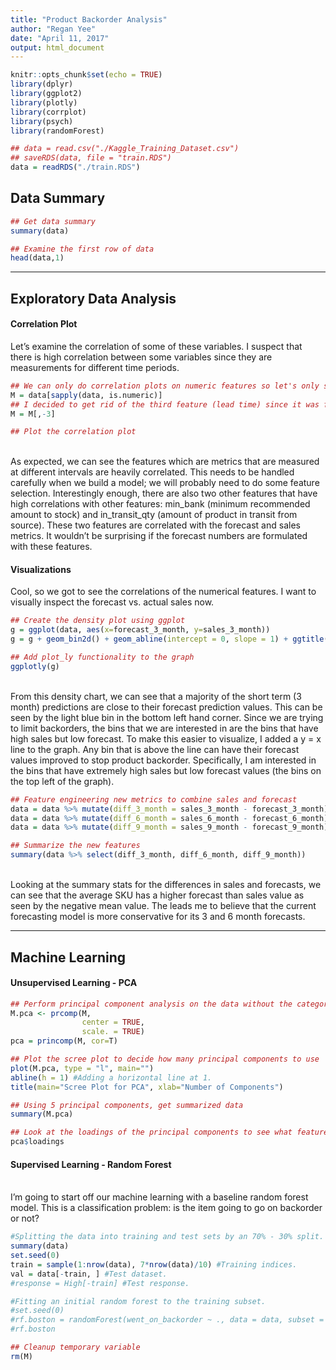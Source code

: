 ```yaml
---
title: "Product Backorder Analysis"
author: "Regan Yee"
date: "April 11, 2017"
output: html_document
---
```


```r
knitr::opts_chunk$set(echo = TRUE)
library(dplyr)
library(ggplot2)
library(plotly)
library(corrplot)
library(psych)
library(randomForest)

## data = read.csv("./Kaggle_Training_Dataset.csv")
## saveRDS(data, file = "train.RDS")
data = readRDS("./train.RDS")
```

## Data Summary

```r
## Get data summary
summary(data)

## Examine the first row of data
head(data,1)
```

---

## Exploratory Data Analysis

#### Correlation Plot


Let's examine the correlation of some of these variables. I suspect that there is high correlation between some variables
since they are measurements for different time periods.

```r
## We can only do correlation plots on numeric features so let's only select the numeric features.
M = data[sapply(data, is.numeric)]
## I decided to get rid of the third feature (lead time) since it was full of N/A's
M = M[,-3]

## Plot the correlation plot
```

<br/>
As expected, we can see the features which are metrics that are measured at different intervals are heavily correlated. This needs to be handled carefully when we build a model; we will probably need to do some feature selection. Interestingly enough, there are also two other features that have high correlations with other features: min_bank (minimum recommended amount to stock) and in_transit_qty (amount of product in transit from source). These two features are correlated with the forecast and sales metrics. It wouldn't be surprising if the forecast numbers are formulated with these features.
<br/>

#### Visualizations

Cool, so we got to see the correlations of the numerical features. I want to visually inspect the forecast vs. actual sales now.

```r
## Create the density plot using ggplot
g = ggplot(data, aes(x=forecast_3_month, y=sales_3_month))
g = g + geom_bin2d() + geom_abline(intercept = 0, slope = 1) + ggtitle("Density bin plot for Sales vs. Forecast (3 Month)")

## Add plot_ly functionality to the graph
ggplotly(g)
```

<br/>
From this density chart, we can see that a majority of the short term (3 month) predictions are close to their forecast prediction values. This can be seen by the light blue bin in the bottom left hand corner. Since we are trying to limit backorders, the bins that we are interested in are the bins that have high sales but low forecast. To make this easier to visualize, I added a y = x line to the graph. Any bin that is above the line can have their forecast values improved to stop product backorder. Specifically, I am interested in the bins that have extremely high sales but low forecast values (the bins on the top left of the graph).
<br/>

``` r
## Feature engineering new metrics to combine sales and forecast
data = data %>% mutate(diff_3_month = sales_3_month - forecast_3_month)
data = data %>% mutate(diff_6_month = sales_6_month - forecast_6_month)
data = data %>% mutate(diff_9_month = sales_9_month - forecast_9_month)

## Summarize the new features
summary(data %>% select(diff_3_month, diff_6_month, diff_9_month))
```

<br/>
Looking at the summary stats for the differences in sales and forecasts, we can see that the average SKU has a higher forecast than sales value as seen by the negative mean value. The leads me to believe that the current forecasting model is more conservative for its 3 and 6 month forecasts.
<br/>


---

## Machine Learning

#### Unsupervised Learning - PCA
```r
## Perform principal component analysis on the data without the categorical features
M.pca <- prcomp(M,
                center = TRUE,
                scale. = TRUE)
pca = princomp(M, cor=T)

## Plot the scree plot to decide how many principal components to use
plot(M.pca, type = "l", main="")
abline(h = 1) #Adding a horizontal line at 1.
title(main="Scree Plot for PCA", xlab="Number of Components")

## Using 5 principal components, get summarized data
summary(M.pca)

## Look at the loadings of the principal components to see what features significantly contributed to each.
pca$loadings
```

#### Supervised Learning - Random Forest
<br/>
I'm going to start off our machine learning with a baseline random forest model. This is a classification problem: is the item going to go on backorder or not?
<br/>

```r
#Splitting the data into training and test sets by an 70% - 30% split.
summary(data)
set.seed(0)
train = sample(1:nrow(data), 7*nrow(data)/10) #Training indices.
val = data[-train, ] #Test dataset.
#response = High[-train] #Test response.

#Fitting an initial random forest to the training subset.
#set.seed(0)
#rf.boston = randomForest(went_on_backorder ~ ., data = data, subset = train, importance = TRUE)
#rf.boston
```





```r
## Cleanup temporary variable
rm(M)
```